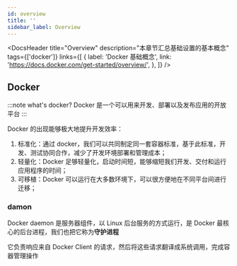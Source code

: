 ```yaml
---
id: overview
title: ''
sidebar_label: Overview
---
```



<DocsHeader
  title="Overview"
  description="本章节汇总基础设置的基本概念"
  tags={['docker']}
  links={[
    {
      label: 'Docker 基础概念',
      link: 'https://docs.docker.com/get-started/overview/',
    },
  ]}
/>

## Docker

:::note what's docker?
Docker 是一个可以用来开发、部署以及发布应用的开放平台
:::

Docker 的出现能够极大地提升开发效率：

1. 标准化：通过 docker，我们可以共同制定同一套容器标准，基于此标准，开发、测试协同合作，减少了开发环境部署和管理成本；
2. 轻量化：Docker 足够轻量化，启动时间短，能够缩短我们开发、交付和运行应用程序的时间；
3. 可移植：Docker 可以运行在大多数环境下，可以很方便地在不同平台间进行迁移；

### damon

Docker daemon 是服务器组件，以 Linux 后台服务的方式运行，是 Docker 最核心的后台进程，我们也把它称为<b>守护进程</b>

它负责响应来自 Docker Client 的请求，然后将这些请求翻译成系统调用，完成容器管理操作
